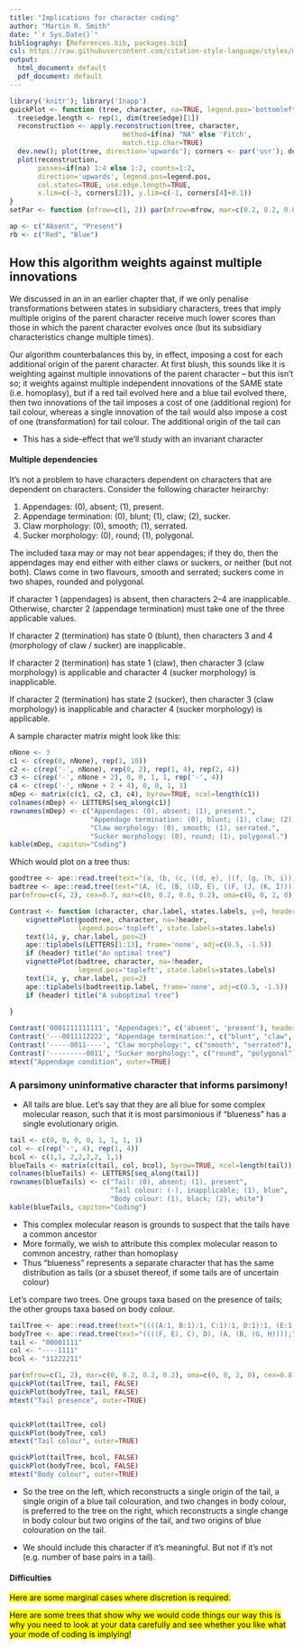 ```yaml
---
title: "Implications for character coding"
author: "Martin R. Smith"
date: "`r Sys.Date()`"
bibliography: [References.bib, packages.bib]
csl: https://raw.githubusercontent.com/citation-style-language/styles/master/apa-old-doi-prefix.csl
output:
  html_document: default
  pdf_document: default
---
```




```r
library('knitr'); library('Inapp')
quickPlot <- function (tree, character, na=TRUE, legend.pos='bottomleft') {
  tree$edge.length <- rep(1, dim(tree$edge)[1])
  reconstruction <- apply.reconstruction(tree, character, 
                            method=if(na) "NA" else 'Fitch',
                            match.tip.char=TRUE)
  dev.new(); plot(tree, direction='upwards'); corners <- par('usr'); dev.off()
  plot(reconstruction,
       passes=if(na) 1:4 else 1:2, counts=1:2, 
       direction='upwards', legend.pos=legend.pos,
       col.states=TRUE, use.edge.length=TRUE, 
       x.lim=c(-3, corners[2]), y.lim=c(-1, corners[4]+0.1))
}
setPar <- function (mfrow=c(1, 2)) par(mfrow=mfrow, mar=c(0.2, 0.2, 0.66, 0.2), oma=c(1,0,0,0), cex=0.7)

ap <- c("Absent", "Present")
rb <- c("Red", "Blue")
```

## How this algorithm weights against multiple innovations

We discussed in an in an earlier chapter that, if we only 
penalise transformations between states in subsidiary characters, 
trees that imply multiple origins of the parent character receive much lower scores
than those in which the parent character evolves once (but its subsidiary characteristics
change multiple times).

Our algorithm counterbalances this by, in effect, imposing a cost for each additional
origin of the parent character.  At first blush, this sounds like it is weighting
against multiple innovations of the parent character -- but this isn't so; it
weights against multiple independent innovations of the SAME state (i.e. homoplasy),
but if a red tail evolved here and a blue tail evolved there, then two innovations of the 
tail imposes a cost of one (additional region) for tail colour, whereas a single innovation of the tail would also impose a cost of one (transformation) for tail colour.
The additional origin of the tail can

- This has a side-effect that we'll study with an invariant character

#### Multiple dependencies

It's not a problem to have characters dependent on characters that are dependent
on characters.  Consider the following character heirarchy:

  1. Appendages: (0), absent; (1), present.
  2. Appendage termination: (0), blunt; (1), claw; (2), sucker.
  3. Claw morphology: (0), smooth; (1), serrated.
  4. Sucker morphology: (0), round; (1), polygonal.

The included taxa may or may not bear appendages; if they do, then the 
appendages may end either with either claws or suckers, or neither (but not both).
Claws come in two flavours, smooth and serrated; suckers come in two shapes,
rounded and polygonal.

If character 1 (appendages) is absent, then characters 2--4 are inapplicable.
Otherwise, charcter 2 (appendage termination) must take one of the three applicable values.

If character 2 (termination) has state 0 (blunt), then characters 3 and 4 
(morphology of claw / sucker) are inapplicable.

If character 2 (termination) has state 1 (claw), then character 3
(claw morphology) is applicable and character 4 (sucker morphology) is inapplicable.

If character 2 (termination) has state 2 (sucker), then character 3 
(claw morphology) is inapplicable and character 4 (sucker morphology) is 
applicable.

A sample character matrix might look like this:

```r
nNone <- 3
c1 <- c(rep(0, nNone), rep(1, 10))
c2 <- c(rep('-', nNone), rep(0, 2), rep(1, 4), rep(2, 4))
c3 <- c(rep('-', nNone + 2), 0, 0, 1, 1, rep('-', 4))
c4 <- c(rep('-', nNone + 2 + 4), 0, 0, 1, 1)
mDep <- matrix(c(c1, c2, c3, c4), byrow=TRUE, ncol=length(c1))
colnames(mDep) <- LETTERS[seq_along(c1)]
rownames(mDep) <- c("Appendages: (0), absent; (1), present.",
                    "Appendage termination: (0), blunt; (1), claw; (2), sucker.",
                    "Claw morphology: (0), smooth; (1), serrated.", 
                    "Sucker morphology: (0), round; (1), polygonal.")
kable(mDep, capiton="Coding")
```

Which would plot on a tree thus:

```r
goodtree <- ape::read.tree(text="(a, (b, (c, ((d, e), ((f, (g, (h, i))), ((j, k), (l, m)))))));")
badtree <- ape::read.tree(text="(A, (C, (B, ((D, E), ((F, (J, (K, I))), ((G, H), (L, M)))))));")
par(mfrow=c(4, 2), cex=0.7, mar=c(0, 0.2, 0.6, 0.2), oma=c(0, 0, 2, 0))

Contrast <- function (character, char.label, states.labels, y=0, header=FALSE) {
    vignettePlot(goodtree, character, na=!header, 
                 legend.pos='topleft', state.labels=states.labels)
    text(14, y, char.label, pos=2)
    ape::tiplabels(LETTERS[1:13], frame='none', adj=c(0.5, -1.5))
    if (header) title("An optimal tree")
    vignettePlot(badtree, character, na=!header, 
                 legend.pos='topleft', state.labels=states.labels)
    text(14, y, char.label, pos=2)
    ape::tiplabels(badtree$tip.label, frame='none', adj=c(0.5, -1.5))
    if (header) title("A suboptimal tree")
    
}

Contrast('0001111111111', "Appendages:", c('absent', 'present'), header=TRUE)
Contrast('---0011112222', "Appendage termination:", c("blunt", "claw", "sucker"), y=1.5)
Contrast('-----0011----', "Claw morphology:", c("smooth", "serrated"), y=0.5)
Contrast('---------0011', "Sucker morphology:", c("round", "polygonal"), y=0.5)
mtext("Appendage condition", outer=TRUE)

```



### A parsimony uninformative character that informs parsimony!

- All tails are blue.  Let's say that they are all blue for some complex molecular reason, such that it is most parsimonious if "blueness" has a single evolutionary origin.

```r
tail <- c(0, 0, 0, 0, 1, 1, 1, 1)
col <- c(rep('-', 4), rep(1, 4))
bcol <- c(1,1, 2,2,2,2, 1,1)
blueTails <- matrix(c(tail, col, bcol), byrow=TRUE, ncol=length(tail))
colnames(blueTails) <- LETTERS[seq_along(tail)]
rownames(blueTails) <- c("Tail: (0), absent; (1), present",
                         "Tail colour: (-), inapplicable; (1), blue",
                         "Body colour: (1), black; (2), white")
kable(blueTails, capiton="Coding")
```

- This complex molecular reason is grounds to suspect that the tails have a common ancestor
- More formally, we wish to attribute this complex molecular reason to common ancestry, rather than homoplasy
- Thus "blueness" represents a separate character that has the same distribution as tails (or a sbuset thereof, if some tails are of uncertain colour)

Let's compare two trees.  One groups taxa based on the presence of tails; the other
groups taxa based on body colour.

```r
tailTree <- ape::read.tree(text="((((A:1, B:1):1, C:1):1, D:1):1, (E:1, (F:1, (G:1, H:1):1):1):1);")
bodyTree <- ape::read.tree(text="((((F, E), C), D), (A, (B, (G, H))));")
tail <- "00001111"
col <- "----1111"
bcol <- "11222211"

par(mfrow=c(1, 2), mar=c(0, 0.2, 0.2, 0.2), oma=c(0, 0, 2, 0), cex=0.8)
quickPlot(tailTree, tail, FALSE)
quickPlot(bodyTree, tail, FALSE)
mtext("Tail presence", outer=TRUE)


quickPlot(tailTree, col)
quickPlot(bodyTree, col)
mtext("Tail colour", outer=TRUE)

quickPlot(tailTree, bcol, FALSE)
quickPlot(bodyTree, bcol, FALSE)
mtext("Body colour", outer=TRUE)
```

- So the tree on the left, which reconstructs a single origin of the tail, a single origin of a blue tail colouration, and two changes in body colour, is preferred to the tree on the right, which reconstructs a single change in body colour but two origins of the tail, and two origins of blue colouration on the tail.

- We should include this character if it's meaningful.  But not if it's not (e.g. number of base pairs in a tail).


#### Difficulties
<mark>Here are some marginal cases where discretion is required.</mark>

<mark>Here are some trees that show why we would code things our way
this is why you need to look at your data carefully and see whether you like what your mode of coding is implying!</mark>